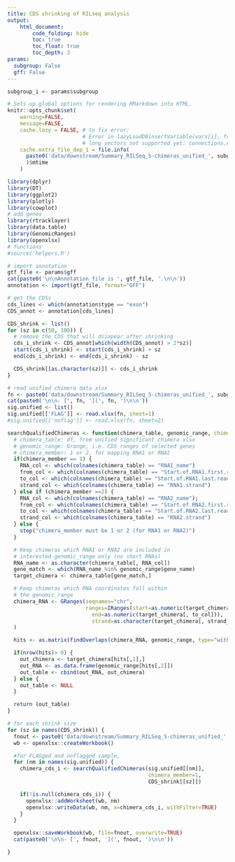 ```yaml
---
title: CDS shrinking of RILseq analysis
output:
    html_document:
        code_folding: hide
        toc: true
        toc_float: true
        toc_depth: 3
params:
  subgroup: False
  gff: False
---
```


```r
subgroup_i <- params$subgroup
```

```r
# Sets up global options for rendering RMarkdown into HTML.
knitr::opts_chunk$set(
    warning=FALSE,
    message=FALSE,
    cache.lazy = FALSE, # to fix error:
                        # Error in lazyLoadDBinsertVariable(vars[i], from, datafile, ascii, compress,  :
                        # long vectors not supported yet: connections.c:6074
    cache.extra_file_dep_1 = file.info(
      paste0('data/downstream/Summary_RILSeq_S-chimeras_unified_', subgroup_i, '.xlsx')
      )$mtime
    )
```


```r
library(dplyr)
library(DT)
library(ggplot2)
library(plotly)
library(cowplot)
# add genes
library(rtracklayer)
library(data.table)
library(GenomicRanges)
library(openxlsx)
# functions
#source('helpers.R')
```

```r
# import annotation
gtf_file <- params$gff
cat(paste0('\n\nAnnotation file is ', gtf_file, '.\n\n'))
annotation <- import(gtf_file, format="GFF")

# get the CDSs
cds_lines <- which(annotation$type == "exon")
CDS_annot <- annotation[cds_lines]

CDS_shrink <- list()
for (sz in c(50, 100)) {
  # remove the CDS that will disapear after shrinking
  cds_i_shrink <- CDS_annot[which(width(CDS_annot) > 2*sz)]
  start(cds_i_shrink) <- start(cds_i_shrink) + sz
  end(cds_i_shrink) <- end(cds_i_shrink) - sz

  CDS_shrink[[as.character(sz)]] <- cds_i_shrink
}
```

```r
# read unified chimera data xlsx
fn <- paste0('data/downstream/Summary_RILSeq_S-chimeras_unified_', subgroup_i, '.xlsx')
cat(paste0('\n\n- [', fn, '](', fn, ')\n\n'))
sig.unified <- list()
sig.unified[['FLAG']] <- read.xlsx(fn, sheet=1)
#sig.unified[['noflag']] <- read.xlsx(fn, sheet=2)
```

```r
searchQualifiedChimeras <- function(chimera_table, genomic_range, chimera_member=1){
  # chimera_table: df, from unified significant chimera xlsx
  # genomic_range: Grange, i.e. CDS ranges of selected genes
  # chimera_member: 1 or 2, for mapping RNA1 or RNA2
  if(chimera_member == 1) {
    RNA_col <- which(colnames(chimera_table) == "RNA1_name")
    from_col <- which(colnames(chimera_table) == "Start.of.RNA1.first.read")
    to_col <- which(colnames(chimera_table) == "Start.of.RNA1.last.read")
    strand_col <- which(colnames(chimera_table) == "RNA1.strand")
  } else if (chimera_member ==2) {
    RNA_col <- which(colnames(chimera_table) == "RNA2_name");
    from_col <- which(colnames(chimera_table) == "Start.of.RNA2.first.read");
    to_col <- which(colnames(chimera_table) == "Start.of.RNA2.last.read");
    strand_col <- which(colnames(chimera_table) == "RNA2.strand")
  } else {
    stop("chimera_member must be 1 or 2 (for RNA1 or RNA2)")
  }

  # Keep chimeras which RNA1 or RNA2 are included in 
  # interested genomic_range only (no short RNAs)
  RNA_name <- as.character(chimera_table[, RNA_col])
  gene_match <- which(RNA_name %in% genomic_range$gene_name)
  target_chimera <- chimera_table[gene_match,]

  # Keep chimeras which RNA coordinates fall within  
  # the genomic_range
  chimera_RNA <- GRanges(seqnames="chr",
                         ranges=IRanges(start=as.numeric(target_chimera[, from_col]),
                           end=as.numeric(target_chimera[, to_col])),
                           strand=as.character(target_chimera[, strand_col])
  )

  hits <- as.matrix(findOverlaps(chimera_RNA, genomic_range, type="within"))

  if(nrow(hits)> 0) {
    out_chimera <- target_chimera[hits[,1],]
    out_RNA <- as.data.frame(genomic_range[hits[,2]])
    out_table <- cbind(out_RNA, out_chimera)
  } else {
    out_table <- NULL
  }

  return (out_table)
}
```

```r
# for each shrink size
for (sz in names(CDS_shrink)) {
  fnout <- paste0('data/downstream/Summary_RILSeq_S-chimeras_unified_', subgroup, '_CDSshrink', sz, '.xlsx')
  wb <- openxlsx::createWorkbook()

  #for FLAGged and noflagged sample,
  for (nm in names(sig.unified)) {
    chimera_cds_i <- searchQualifiedChimeras(sig.unified[[nm]],
                                             chimera_member=1,
                                             CDS_shrink[[sz]])

    if(!is.null(chimera_cds_i)) {
      openxlsx::addWorksheet(wb, nm)
      openxlsx::writeData(wb, nm, x=chimera_cds_i, withFilter=TRUE)
    }
  }

  openxlsx::saveWorkbook(wb, file=fnout, overwrite=TRUE)
  cat(paste0('\n\n- [', fnout, '](', fnout, ')\n\n'))

}
```
